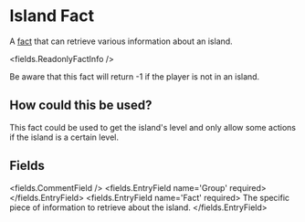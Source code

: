 
# Island Fact 

A [fact](/docs/facts) that can retrieve various information about an island.

<fields.ReadonlyFactInfo />

Be aware that this fact will return -1 if the player is not in an island.

## How could this be used?

This fact could be used to get the island's level and only allow some actions if the island is a certain level.


## Fields

<fields.CommentField />
<fields.EntryField name='Group' required>
</fields.EntryField>
<fields.EntryField name='Fact' required>
     The specific piece of information to retrieve about the island.
</fields.EntryField>
